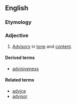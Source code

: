 ==English==

===Etymology===
{{suffix|advise|ive}}

===Adjective===
{{en-adj}}

# [[advisory|Advisory]] in [[tone]] and [[content]].

====Derived terms====
*[[advisiveness]]

====Related terms====
*[[advice]]
*[[advisor]]